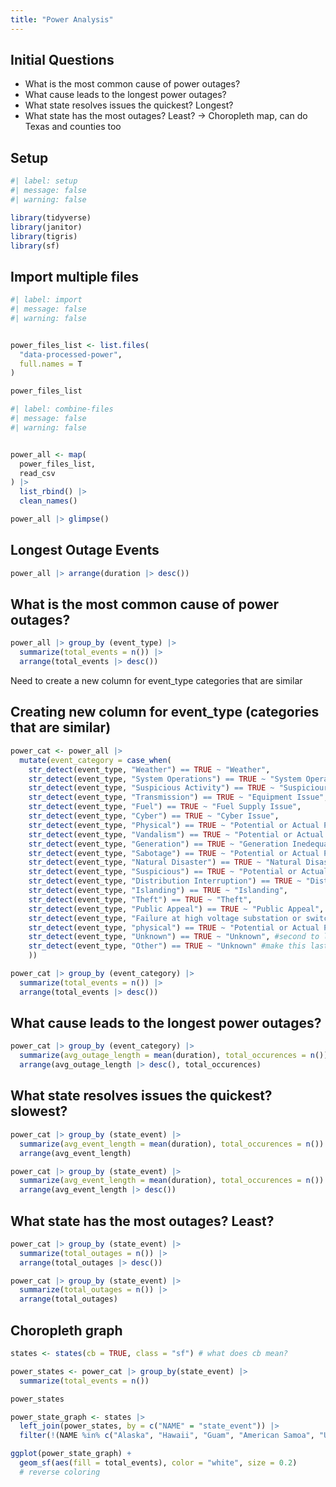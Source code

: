 ```yaml
---
title: "Power Analysis"
---
```


## Initial Questions

- What is the most common cause of power outages?
- What cause leads to the longest power outages?
- What state resolves issues the quickest? Longest?
- What state has the most outages? Least? -> Choropleth map, can do Texas and counties too


## Setup

```r
#| label: setup
#| message: false
#| warning: false

library(tidyverse)
library(janitor)
library(tigris)
library(sf)
```

## Import multiple files

```r
#| label: import
#| message: false
#| warning: false


power_files_list <- list.files(
  "data-processed-power",
  full.names = T
)

power_files_list
```

```r
#| label: combine-files
#| message: false
#| warning: false


power_all <- map(
  power_files_list,
  read_csv
) |>
  list_rbind() |>
  clean_names()

power_all |> glimpse()
```

## Longest Outage Events

```r
power_all |> arrange(duration |> desc()) 
```


## What is the most common cause of power outages?

```r
power_all |> group_by (event_type) |> 
  summarize(total_events = n()) |> 
  arrange(total_events |> desc())
```

Need to create a new column for event_type categories that are similar

## Creating new column for event_type (categories that are similar)

```r

power_cat <- power_all |>
  mutate(event_category = case_when(
    str_detect(event_type, "Weather") == TRUE ~ "Weather",
    str_detect(event_type, "System Operations") == TRUE ~ "System Operations",
    str_detect(event_type, "Suspicious Activity") == TRUE ~ "Suspiciour Activity",
    str_detect(event_type, "Transmission") == TRUE ~ "Equipment Issue",
    str_detect(event_type, "Fuel") == TRUE ~ "Fuel Supply Issue",
    str_detect(event_type, "Cyber") == TRUE ~ "Cyber Issue",
    str_detect(event_type, "Physical") == TRUE ~ "Potential or Actual Physical Interference",
    str_detect(event_type, "Vandalism") == TRUE ~ "Potential or Actual Physical Interference",
    str_detect(event_type, "Generation") == TRUE ~ "Generation Inedequacy",
    str_detect(event_type, "Sabotage") == TRUE ~ "Potential or Actual Physical Interference",
    str_detect(event_type, "Natural Disaster") == TRUE ~ "Natural Disaster",
    str_detect(event_type, "Suspicious") == TRUE ~ "Potential or Actual Physical Interference",
    str_detect(event_type, "Distribution Interruption") == TRUE ~ "Distribution Interruption",
    str_detect(event_type, "Islanding") == TRUE ~ "Islanding",    
    str_detect(event_type, "Theft") == TRUE ~ "Theft",
    str_detect(event_type, "Public Appeal") == TRUE ~ "Public Appeal",
    str_detect(event_type, "Failure at high voltage substation or switchyard") == TRUE ~ "Failure at high voltage substation or switchyard",
    str_detect(event_type, "physical") == TRUE ~ "Potential or Actual Physical Interference",
    str_detect(event_type, "Unknown") == TRUE ~ "Unknown", #second to last
    str_detect(event_type, "Other") == TRUE ~ "Unknown" #make this last, so something-other is not affected
    ))

```

```r
power_cat |> group_by (event_category) |> 
  summarize(total_events = n()) |> 
  arrange(total_events |> desc())
```


## What cause leads to the longest power outages?

```r
power_cat |> group_by (event_category) |> 
  summarize(avg_outage_length = mean(duration), total_occurences = n()) |> 
  arrange(avg_outage_length |> desc(), total_occurences)
```

## What state resolves issues the quickest? slowest?

```r
power_cat |> group_by (state_event) |> 
  summarize(avg_event_length = mean(duration), total_occurences = n()) |> 
  arrange(avg_event_length)
```

```r

power_cat |> group_by (state_event) |> 
  summarize(avg_event_length = mean(duration), total_occurences = n()) |> 
  arrange(avg_event_length |> desc())
```

## What state has the most outages? Least?

```r
power_cat |> group_by (state_event) |> 
  summarize(total_outages = n()) |> 
  arrange(total_outages |> desc())
```

```r
power_cat |> group_by (state_event) |> 
  summarize(total_outages = n()) |> 
  arrange(total_outages)
```

## Choropleth graph

```r
states <- states(cb = TRUE, class = "sf") # what does cb mean?
```

```r
power_states <- power_cat |> group_by(state_event) |> 
  summarize(total_events = n())

power_states
```

```r
power_state_graph <- states |> 
  left_join(power_states, by = c("NAME" = "state_event")) |> 
  filter(!(NAME %in% c("Alaska", "Hawaii", "Guam", "American Samoa", "United States Virgin Islands", "Puerto Rico", "Commonwealth of the Northern Mariana Islands")))

```


```r
ggplot(power_state_graph) +
  geom_sf(aes(fill = total_events), color = "white", size = 0.2)
  # reverse coloring 
```

